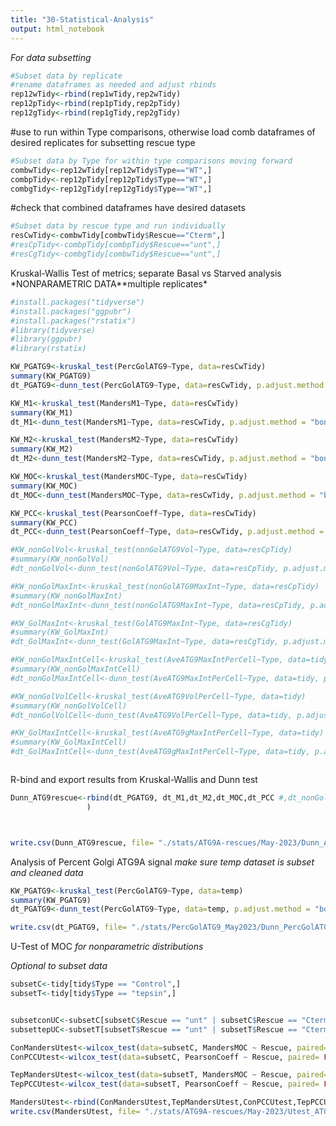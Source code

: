 ```yaml
---
title: "30-Statistical-Analysis"
output: html_notebook
---
```

*For data subsetting*
```r
#Subset data by replicate
#rename dataframes as needed and adjust rbinds
rep12wTidy<-rbind(rep1wTidy,rep2wTidy)
rep12pTidy<-rbind(rep1pTidy,rep2pTidy)
rep12gTidy<-rbind(rep1gTidy,rep2gTidy)
```

#use to run within Type comparisons, otherwise load comb dataframes of desired replicates for subsetting rescue type
```r
#Subset data by Type for within type comparisons moving forward
combwTidy<-rep12wTidy[rep12wTidy$Type=="WT",]
combpTidy<-rep12pTidy[rep12pTidy$Type=="WT",]
combgTidy<-rep12gTidy[rep12gTidy$Type=="WT",]
```

#check that combined dataframes have desired datasets
```r
#Subset data by rescue type and run individually
resCwTidy<-combwTidy[combwTidy$Rescue=="Cterm",]
#resCpTidy<-combpTidy[combpTidy$Rescue=="unt",]
#resCgTidy<-combgTidy[combwTidy$Rescue=="unt",]
```

Kruskal-Wallis Test of metrics; separate Basal vs Starved analysis
*NONPARAMETRIC DATA**multiple replicates*
```r

#install.packages("tidyverse")
#install.packages("ggpubr")
#install.packages("rstatix")
#library(tidyverse)
#library(ggpubr)
#library(rstatix)

KW_PGATG9<-kruskal_test(PercGolATG9~Type, data=resCwTidy)
summary(KW_PGATG9)
dt_PGATG9<-dunn_test(PercGolATG9~Type, data=resCwTidy, p.adjust.method = "bonferroni")

KW_M1<-kruskal_test(MandersM1~Type, data=resCwTidy)
summary(KW_M1)
dt_M1<-dunn_test(MandersM1~Type, data=resCwTidy, p.adjust.method = "bonferroni")

KW_M2<-kruskal_test(MandersM2~Type, data=resCwTidy)
summary(KW_M2)
dt_M2<-dunn_test(MandersM2~Type, data=resCwTidy, p.adjust.method = "bonferroni")

KW_MOC<-kruskal_test(MandersMOC~Type, data=resCwTidy)
summary(KW_MOC)
dt_MOC<-dunn_test(MandersMOC~Type, data=resCwTidy, p.adjust.method = "bonferroni")

KW_PCC<-kruskal_test(PearsonCoeff~Type, data=resCwTidy)
summary(KW_PCC)
dt_PCC<-dunn_test(PearsonCoeff~Type, data=resCwTidy, p.adjust.method = "bonferroni")

#KW_nonGolVol<-kruskal_test(nonGolATG9Vol~Type, data=resCpTidy)
#summary(KW_nonGolVol)
#dt_nonGolVol<-dunn_test(nonGolATG9Vol~Type, data=resCpTidy, p.adjust.method = "bonferroni")

#KW_nonGolMaxInt<-kruskal_test(nonGolATG9MaxInt~Type, data=resCpTidy)
#summary(KW_nonGolMaxInt)
#dt_nonGolMaxInt<-dunn_test(nonGolATG9MaxInt~Type, data=resCpTidy, p.adjust.method = "bonferroni")

#KW_GolMaxInt<-kruskal_test(GolATG9MaxInt~Type, data=resCgTidy)
#summary(KW_GolMaxInt)
#dt_GolMaxInt<-dunn_test(GolATG9MaxInt~Type, data=resCgTidy, p.adjust.method = "bonferroni")

#KW_nonGolMaxIntCell<-kruskal_test(AveATG9MaxIntPerCell~Type, data=tidy)
#summary(KW_nonGolMaxIntCell)
#dt_nonGolMaxIntCell<-dunn_test(AveATG9MaxIntPerCell~Type, data=tidy, p.adjust.method = "bonferroni")

#KW_nonGolVolCell<-kruskal_test(AveATG9VolPerCell~Type, data=tidy)
#summary(KW_nonGolVolCell)
#dt_nonGolVolCell<-dunn_test(AveATG9VolPerCell~Type, data=tidy, p.adjust.method = "bonferroni")

#KW_GolMaxIntCell<-kruskal_test(AveATG9gMaxIntPerCell~Type, data=tidy)
#summary(KW_GolMaxIntCell)
#dt_GolMaxIntCell<-dunn_test(AveATG9gMaxIntPerCell~Type, data=tidy, p.adjust.method = "bonferroni")



```


R-bind and export results from Kruskal-Wallis and Dunn test
```r
Dunn_ATG9rescue<-rbind(dt_PGATG9, dt_M1,dt_M2,dt_MOC,dt_PCC #,dt_nonGolVol,dt_nonGolMaxInt,dt_GolMaxInt#,dt_nonGolMaxIntCell,dt_nonGolVolCell,dt_GolMaxIntCell
                 )



write.csv(Dunn_ATG9rescue, file= "./stats/ATG9A-rescues/May-2023/Dunn_ATG9-rescue-Cterm_4046-4048-4049_5Jun23.csv")

```


Analysis of Percent Golgi ATG9A signal
*make sure temp dataset is subset and cleaned data*
```r
KW_PGATG9<-kruskal_test(PercGolATG9~Type, data=temp)
summary(KW_PGATG9)
dt_PGATG9<-dunn_test(PercGolATG9~Type, data=temp, p.adjust.method = "bonferroni")

write.csv(dt_PGATG9, file= "./stats/PercGolATG9_May2023/Dunn_PercGolATG9_4019-4020-4022-4026_15May23.csv")
```



U-Test of MOC
*for nonparametric distributions*


*Optional to subset data*
```r
subsetC<-tidy[tidy$Type == "Control",]
subsetT<-tidy[tidy$Type == "tepsin",]


subsetconUC<-subsetC[subsetC$Rescue == "unt" | subsetC$Rescue == "Cterm",]
subsettepUC<-subsetT[subsetT$Rescue == "unt" | subsetT$Rescue == "Cterm",]


```

```r

ConMandersUtest<-wilcox_test(data=subsetC, MandersMOC ~ Rescue, paired= FALSE)
ConPCCUtest<-wilcox_test(data=subsetC, PearsonCoeff ~ Rescue, paired= FALSE)

TepMandersUtest<-wilcox_test(data=subsetT, MandersMOC ~ Rescue, paired= FALSE)
TepPCCUtest<-wilcox_test(data=subsetT, PearsonCoeff ~ Rescue, paired= FALSE)

MandersUtest<-rbind(ConMandersUtest,TepMandersUtest,ConPCCUtest,TepPCCUtest)
write.csv(MandersUtest, file= "./stats/ATG9A-rescues/May-2023/Utest_ATG9-rescue_4046-4048-4049_5Jun23.csv")

```

